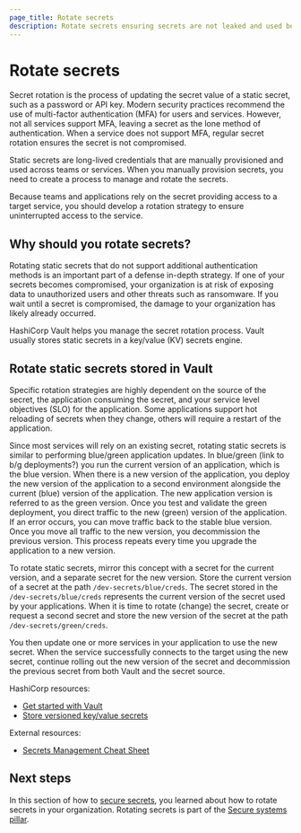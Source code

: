 ```yaml
---
page_title: Rotate secrets
description: Rotate secrets ensuring secrets are not leaked and used beyond their intended lifespan.
---
```


# Rotate secrets

Secret rotation is the process of updating the secret value of a static secret, such as a password or API key. Modern security practices recommend the use of multi-factor authentication (MFA) for users and services. However, not all services support MFA, leaving a secret as the lone method of authentication. When a service does not support MFA, regular secret rotation ensures the secret is not compromised.

Static secrets are long-lived credentials that are manually provisioned and used across teams or services. When you manually provision secrets, you need to create a  process to manage and rotate the secrets.

Because teams and applications rely on the secret providing access to a target service, you should develop a rotation strategy to ensure uninterrupted access to the service.

## Why should you rotate secrets?

Rotating static secrets that do not support additional authentication methods is an important part of a defense in-depth strategy. If one of your secrets becomes compromised, your organization is at risk of exposing data to unauthorized users and other threats such as ransomware. If you wait until a secret is compromised, the damage to your organization has likely already occurred.

HashiCorp Vault helps you manage the secret rotation process. Vault usually stores static secrets in a key/value (KV) secrets engine.

## Rotate static secrets stored in Vault

Specific rotation strategies are highly dependent on the source of the secret, the application consuming the secret, and your service level objectives (SLO) for the application. Some applications support hot reloading of secrets when they change, others will require a restart of the application.  

Since most services will rely on an existing secret, rotating static secrets is similar to performing blue/green application updates. In blue/green (link to b/g deployments?) you run the current version of an application, which is the blue version. When there is a new version of the application, you deploy the new version of the application to a second environment alongside the current (blue) version of the application. The new application version is referred to as the green version. Once you test and validate the green deployment, you direct traffic to the new (green) version of the application. If an error occurs, you can move traffic back to the stable blue version. Once you move all traffic to the new version, you decommission the previous version. This process repeats every time you upgrade the application to a new version.

To rotate static secrets, mirror this concept with a secret for the current version, and a separate secret for the new version. Store the current version of a secret at the path `/dev-secrets/blue/creds`. The secret stored in the `/dev-secrets/blue/creds` represents the current version of the secret used by your applications. When it is time to rotate (change) the secret, create or request a second secret and store the new version of the secret at the path `/dev-secrets/green/creds`.

You then update one or more services in your application to use the new secret. When the service successfully connects to the target using the new secret, continue rolling out the new version of the secret and decommission the previous secret from both Vault and the secret source.

HashiCorp resources:

- [Get started with Vault](/vault/tutorials/get-started)
- [Store versioned key/value secrets](/vault/tutorials/secrets-management/versioned-kv)

External resources:

- [Secrets Management Cheat Sheet](https://cheatsheetseries.owasp.org/cheatsheets/Secrets_Management_Cheat_Sheet.html)

## Next steps

In this section of how to [secure secrets](/well-architected-framework/secure-systems/secrets), you learned about how to rotate secrets in your organization. Rotating secrets is part of the [Secure systems pillar](/well-architected-framework/secure-systems).
